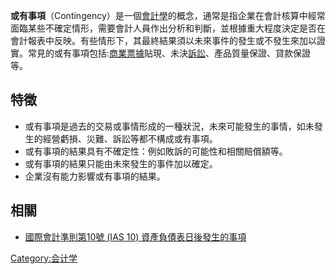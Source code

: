 '''或有事項'''（Contingency）是一個[[會計學|會計學]]的概念，通常是指企業在會計核算中經常面臨某些不確定情形，需要會計人員作出分析和判斷，並根據重大程度決定是否在會計報表中反映。有些情形下，其最終結果須以未來事件的發生或不發生來加以證實。常見的或有事項包括:[[商業票據|商業票據]]貼現、未決[[訴訟|訴訟]]、產品質量保證、貸款保證等。

== 特徵 ==

* 或有事項是過去的交易或事情形成的一種狀況，未來可能發生的事情，如未發生的經營虧損、災難、訴訟等都不構成或有事項。
* 或有事項的結果具有不確定性：例如敗訴的可能性和相關賠償額等。
* 或有事項的結果只能由未來發生的事件加以確定。
* 企業沒有能力影響或有事項的結果。

== 相關 ==

* [[國際會計準則第10號_(IAS_10)_資產負債表日後發生的事項|國際會計準則第10號 (IAS 10) 資產負債表日後發生的事項]]

{{Accounting-stub}}

[[Category:会计学|Category:会计学]]